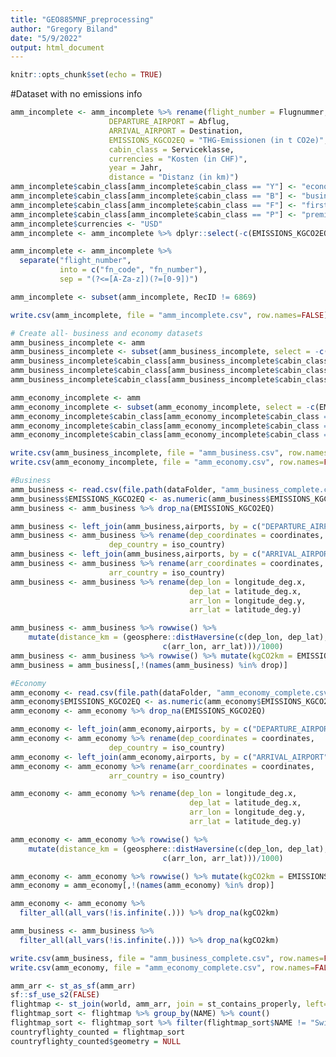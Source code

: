 ```yaml
---
title: "GEO885MNF_preprocessing"
author: "Gregory Biland"
date: "5/9/2022"
output: html_document
---
```


```r
knitr::opts_chunk$set(echo = TRUE)
```

#Dataset with no emissions info 
```r
amm_incomplete <- amm_incomplete %>% rename(flight_number = Flugnummer,
                      DEPARTURE_AIRPORT = Abflug,
                      ARRIVAL_AIRPORT = Destination,
                      EMISSIONS_KGCO2EQ = "THG-Emissionen (in t CO2e)",
                      cabin_class = Serviceklasse,
                      currencies = "Kosten (in CHF)",
                      year = Jahr,
                      distance = "Distanz (in km)")
amm_incomplete$cabin_class[amm_incomplete$cabin_class == "Y"] <- "economy"
amm_incomplete$cabin_class[amm_incomplete$cabin_class == "B"] <- "business"
amm_incomplete$cabin_class[amm_incomplete$cabin_class == "F"] <- "first"
amm_incomplete$cabin_class[amm_incomplete$cabin_class == "P"] <- "premium_economy"
amm_incomplete$currencies <- "USD"
amm_incomplete <- amm_incomplete %>% dplyr::select(-c(EMISSIONS_KGCO2EQ, distance))

amm_incomplete <- amm_incomplete %>%
  separate("flight_number", 
           into = c("fn_code", "fn_number"), 
           sep = "(?<=[A-Za-z])(?=[0-9])")

amm_incomplete <- subset(amm_incomplete, RecID != 6869)

write.csv(amm_incomplete, file = "amm_incomplete.csv", row.names=FALSE) # Emissions API geht mit beiden files oben, Datensatz

```

```r
# Create all- business and economy datasets
amm_business_incomplete <- amm
amm_business_incomplete <- subset(amm_business_incomplete, select = -c(EMISSIONS_KGCO2EQ))
amm_business_incomplete$cabin_class[amm_business_incomplete$cabin_class == "economy"] <- "business"
amm_business_incomplete$cabin_class[amm_business_incomplete$cabin_class == "premium_economy"] <- "business"
amm_business_incomplete$cabin_class[amm_business_incomplete$cabin_class == "first"] <- "business"

amm_economy_incomplete <- amm
amm_economy_incomplete <- subset(amm_economy_incomplete, select = -c(EMISSIONS_KGCO2EQ))
amm_economy_incomplete$cabin_class[amm_economy_incomplete$cabin_class == "business"] <- "economy"
amm_economy_incomplete$cabin_class[amm_economy_incomplete$cabin_class == "premium_economy"] <- "economy"
amm_economy_incomplete$cabin_class[amm_economy_incomplete$cabin_class == "first"] <- "economy"

write.csv(amm_business_incomplete, file = "amm_business.csv", row.names=FALSE) # Emissions API geht mit beiden files oben, Datensatz
write.csv(amm_economy_incomplete, file = "amm_economy.csv", row.names=FALSE) # Emissions API geht mit beiden files oben, Datensatz

```

```r
#Business
amm_business <- read.csv(file.path(dataFolder, "amm_business_complete.csv")) 
amm_business$EMISSIONS_KGCO2EQ <- as.numeric(amm_business$EMISSIONS_KGCO2EQ)
amm_business <- amm_business %>% drop_na(EMISSIONS_KGCO2EQ)

amm_business <- left_join(amm_business,airports, by = c("DEPARTURE_AIRPORT" = "iata_code"))
amm_business <- amm_business %>% rename(dep_coordinates = coordinates,
                      dep_country = iso_country)
amm_business <- left_join(amm_business,airports, by = c("ARRIVAL_AIRPORT" = "iata_code"))
amm_business <- amm_business %>% rename(arr_coordinates = coordinates,
                      arr_country = iso_country)
amm_business <- amm_business %>% rename(dep_lon = longitude_deg.x,
                                        dep_lat = latitude_deg.x,
                                        arr_lon = longitude_deg.y,
                                        arr_lat = latitude_deg.y)

amm_business <- amm_business %>% rowwise() %>% 
    mutate(distance_km = (geosphere::distHaversine(c(dep_lon, dep_lat),
                                  c(arr_lon, arr_lat)))/1000)
amm_business <- amm_business %>% rowwise() %>% mutate(kgCO2km = EMISSIONS_KGCO2EQ / distance_km)
amm_business = amm_business[,!(names(amm_business) %in% drop)]

#Economy
amm_economy <- read.csv(file.path(dataFolder, "amm_economy_complete.csv")) 
amm_economy$EMISSIONS_KGCO2EQ <- as.numeric(amm_economy$EMISSIONS_KGCO2EQ)
amm_economy <- amm_economy %>% drop_na(EMISSIONS_KGCO2EQ)

amm_economy <- left_join(amm_economy,airports, by = c("DEPARTURE_AIRPORT" = "iata_code"))
amm_economy <- amm_economy %>% rename(dep_coordinates = coordinates,
                      dep_country = iso_country)
amm_economy <- left_join(amm_economy,airports, by = c("ARRIVAL_AIRPORT" = "iata_code"))
amm_economy <- amm_economy %>% rename(arr_coordinates = coordinates,
                      arr_country = iso_country)

amm_economy <- amm_economy %>% rename(dep_lon = longitude_deg.x,
                                        dep_lat = latitude_deg.x,
                                        arr_lon = longitude_deg.y,
                                        arr_lat = latitude_deg.y)

amm_economy <- amm_economy %>% rowwise() %>% 
    mutate(distance_km = (geosphere::distHaversine(c(dep_lon, dep_lat),
                                  c(arr_lon, arr_lat)))/1000)

amm_economy <- amm_economy %>% rowwise() %>% mutate(kgCO2km = EMISSIONS_KGCO2EQ / distance_km)
amm_economy = amm_economy[,!(names(amm_economy) %in% drop)]

amm_economy <- amm_economy %>% 
  filter_all(all_vars(!is.infinite(.))) %>% drop_na(kgCO2km)

amm_business <- amm_business %>% 
  filter_all(all_vars(!is.infinite(.))) %>% drop_na(kgCO2km)

write.csv(amm_business, file = "amm_business_complete.csv", row.names=FALSE) # Emissions API geht mit beiden files oben, Datensatz
write.csv(amm_economy, file = "amm_economy_complete.csv", row.names=FALSE) # Emissions API geht mit beiden files oben, Datensatz

```
```r
amm_arr <- st_as_sf(amm_arr)
sf::sf_use_s2(FALSE)
flightmap <- st_join(world, amm_arr, join = st_contains_properly, left=TRUE)
flightmap_sort <- flightmap %>% group_by(NAME) %>% count()
flightmap_sort <- flightmap_sort %>% filter(flightmap_sort$NAME != "Switzerland")
countryflighty_counted = flightmap_sort
countryflighty_counted$geometry = NULL
```



